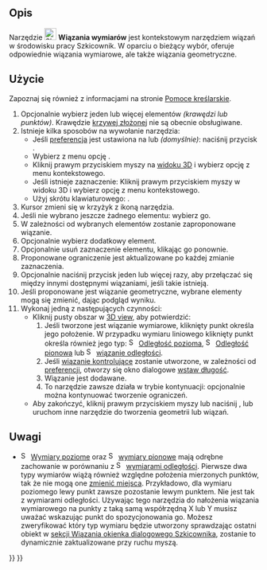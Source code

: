 <languages/>

{{Docnav/pl
|[[Sketcher_ToggleConstruction/pl|Tryb konstrukcji]]
|[[Sketcher_ConstrainDistanceX/pl|Zwiąż odległość poziomą]]
|[[Sketcher_Workbench/pl|środowisko pracy Szkicownik]]
|IconL=Sketcher_ToggleConstruction.svg
|IconR=Sketcher_ConstrainDistanceX.svg
|IconC=Workbench_Sketcher.svg
}}

{{GuiCommand
|Name= Sketcher Dimension
|Name/pl=Szkicownik: Wiązania wymiarów
|MenuLocation=Szkic → Wiązania szkicownika → Wiązania wymiarów
|Workbenches=[[Sketcher_Workbench/pl|Szkicownik]]
|Shortcut={{KEY|D}}
|Version=1.0
}}

<span id="Description"></span>
==Opis==

Narzędzie [[Image:Sketcher_Dimension.svg|24px]] '''Wiązania wymiarów''' jest kontekstowym narzędziem wiązań w środowisku pracy Szkicownik. W oparciu o bieżący wybór, oferuje odpowiednie wiązania wymiarowe, ale także wiązania geometryczne.

<span id="Usage"></span>
==Użycie==

Zapoznaj się również z informacjami na stronie [[Sketcher_Workbench/pl#Pomoce_kreślarskie|Pomoce kreślarskie]].

# Opcjonalnie wybierz jeden lub więcej elementów ''(krawędzi lub punktów)''. Krawędzie [[Sketcher_Workbench#Sketcher_CompCreateBSpline/pl|krzywej złożonej]] nie są obecnie obsługiwane.
# Istnieje kilka sposobów na wywołanie narzędzia:
#* Jeśli [[Sketcher_Preferences/pl#Ogólne|preferencja]] {{MenuCommand|Wiązania wymiarów}} jest ustawiona na {{Value|Obydwa}} lub {{Value|Narzędzie pojedyncze}} ''(domyślnie)'': naciśnij przycisk {{Button|[[Image:Sketcher_Dimension.svg|16px]] [[Sketcher_Dimension/pl|Wiązanie odległości]]}}.
#* Wybierz z menu opcję {{MenuCommand|Szkic → Wiązania szkicownika → [[Image:Sketcher_Dimension.svg|16px]] Wiązania wymiarów}}.
#* Kliknij prawym przyciskiem myszy na [[3D_view/pl|widoku 3D]] i wybierz opcję {{MenuCommand|Wymiar → [[Image:Sketcher_Dimension.svg|16px]] Wiązania wymiarów}} z menu kontekstowego.
#* Jeśli istnieje zaznaczenie: Kliknij prawym przyciskiem myszy w widoku 3D i wybierz opcję {{MenuCommand|[[Image:Sketcher_Dimension.svg|16px]] Wiązania wymiarów}} z menu kontekstowego.
#* Użyj skrótu klawiaturowego: {{KEY|D}}.
# Kursor zmieni się w krzyżyk z ikoną narzędzia.
# Jeśli nie wybrano jeszcze żadnego elementu: wybierz go.
# W zależności od wybranych elementów zostanie zaproponowane wiązanie.
# Opcjonalnie wybierz dodatkowy element.
# Opcjonalnie usuń zaznaczenie elementu, klikając go ponownie.
# Proponowane ograniczenie jest aktualizowane po każdej zmianie zaznaczenia.
# Opcjonalnie naciśnij przycisk {{KEY|M}} jeden lub więcej razy, aby przełączać się między innymi dostępnymi wiązaniami, jeśli takie istnieją.
# Jeśli proponowane jest wiązanie geometryczne, wybrane elementy mogą się zmienić, dając podgląd wyniku.
# Wykonaj jedną z następujących czynności:
#* Kliknij pusty obszar w [[3D_view/pl|3D view]], aby potwierdzić:
#*# Jeśli tworzone jest wiązanie wymiarowe, kliknięty punkt określa jego położenie. W przypadku wymiaru liniowego kliknięty punkt określa również jego typ: [[Image:Sketcher_ConstrainDistanceX.svg|16px]] [[Sketcher_ConstrainDistanceX/pl|Odległość pozioma]], [[Image:Sketcher_ConstrainDistanceY.svg|16px]] [[Sketcher_ConstrainDistanceY/pl|Odległość pionowa]] lub [[Image:Sketcher_ConstrainDistance.svg|16px]] [[Sketcher_ConstrainDistance/pl|wiązanie odległości]].
#*# Jeśli [[Sketcher_ToggleDrivingConstraint/pl|wiązanie kontrolujące]] zostanie utworzone, w zależności od [[Sketcher_Preferences/pl#Wyświetlanie|preferencji]], otworzy się okno dialogowe [[Sketcher_Workbench/pl#Edycja_wiązań|wstaw długość]].
#*# Wiązanie jest dodawane.
#*# To narzędzie zawsze działa w trybie kontynuacji: opcjonalnie można kontynuować tworzenie ograniczeń.
#* Aby zakończyć, kliknij prawym przyciskiem myszy lub naciśnij {{KEY|Esc}}, lub uruchom inne narzędzie do tworzenia geometrii lub wiązań.

<span id="Notes"></span>
==Uwagi==

* [[Image:Sketcher_ConstrainDistanceX.svg|16px]] [[Sketcher_ConstrainDistanceX/pl|Wymiary poziome]] oraz [[Image:Sketcher_ConstrainDistanceY.svg|16px]] [[Sketcher_ConstrainDistanceY/pl|wymiary pionowe]] mają odrębne zachowanie w porównaniu z [[Image:Sketcher_ConstrainDistance.svg|16px]] [[Sketcher_ConstrainDistance/pl|wymiarami odległości]]. Pierwsze dwa typy wymiarów wiążą również względne położenia mierzonych punktów, tak że nie mogą one [[Sketcher_Workbench/pl#Flipping|zmienić miejsca]]. Przykładowo, dla wymiaru poziomego lewy punkt zawsze pozostanie lewym punktem. Nie jest tak z wymiarami odległości. Używając tego narzędzia do nałożenia wiązania wymiarowego na punkty z taką samą współrzędną X lub Y musisz uważać wskazując punkt do spozycjonowania go. Możesz zweryfikować który typ wymiaru będzie utworzony sprawdzając ostatni obiekt w [[Sketcher_Dialog/pl#Wiązania|sekcji Wiązania okienka dialogowego Szkicownika]], zostanie to dynamicznie zaktualizowane przy ruchu myszą.


{{Docnav/pl
|[[Sketcher_ToggleConstruction/pl|Tryb konstrukcji]]
|[[Sketcher_ConstrainDistanceX/pl|Zwiąż odległość poziomą]]
|[[Sketcher_Workbench/pl|środowisko pracy Szkicownik]]
|IconL=Sketcher_ToggleConstruction.svg
|IconR=Sketcher_ConstrainDistanceX.svg
|IconC=Workbench_Sketcher.svg
}}

{{Sketcher_Tools_navi{{#translation:}}}}
{{Userdocnavi{{#translation:}}}}